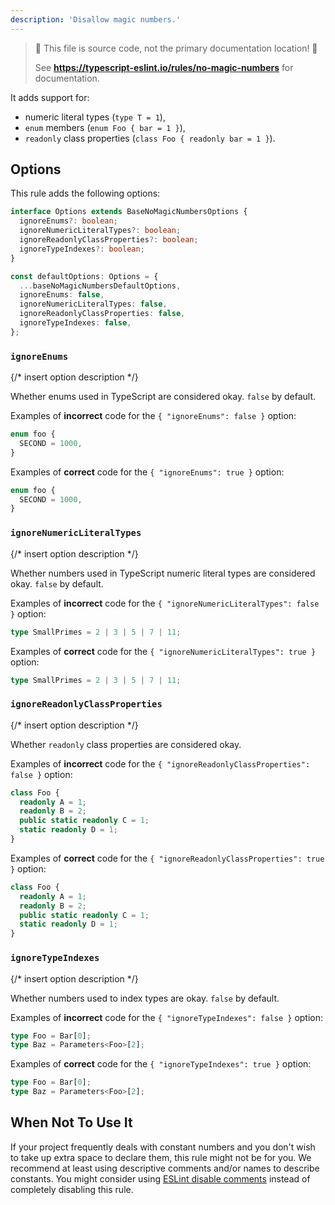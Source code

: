 ---
description: 'Disallow magic numbers.'
---


> 🛑 This file is source code, not the primary documentation location! 🛑
>
> See **https://typescript-eslint.io/rules/no-magic-numbers** for documentation.

It adds support for:

- numeric literal types (`type T = 1`),
- `enum` members (`enum Foo { bar = 1 }`),
- `readonly` class properties (`class Foo { readonly bar = 1 }`).

## Options

This rule adds the following options:

```ts
interface Options extends BaseNoMagicNumbersOptions {
  ignoreEnums?: boolean;
  ignoreNumericLiteralTypes?: boolean;
  ignoreReadonlyClassProperties?: boolean;
  ignoreTypeIndexes?: boolean;
}

const defaultOptions: Options = {
  ...baseNoMagicNumbersDefaultOptions,
  ignoreEnums: false,
  ignoreNumericLiteralTypes: false,
  ignoreReadonlyClassProperties: false,
  ignoreTypeIndexes: false,
};
```

### `ignoreEnums`

{/* insert option description */}

Whether enums used in TypeScript are considered okay. `false` by default.

Examples of **incorrect** code for the `{ "ignoreEnums": false }` option:

```ts option='{ "ignoreEnums": false }' showPlaygroundButton
enum foo {
  SECOND = 1000,
}
```

Examples of **correct** code for the `{ "ignoreEnums": true }` option:

```ts option='{ "ignoreEnums": true }' showPlaygroundButton
enum foo {
  SECOND = 1000,
}
```

### `ignoreNumericLiteralTypes`

{/* insert option description */}

Whether numbers used in TypeScript numeric literal types are considered okay. `false` by default.

Examples of **incorrect** code for the `{ "ignoreNumericLiteralTypes": false }` option:

```ts option='{ "ignoreNumericLiteralTypes": false }' showPlaygroundButton
type SmallPrimes = 2 | 3 | 5 | 7 | 11;
```

Examples of **correct** code for the `{ "ignoreNumericLiteralTypes": true }` option:

```ts option='{ "ignoreNumericLiteralTypes": true }' showPlaygroundButton
type SmallPrimes = 2 | 3 | 5 | 7 | 11;
```

### `ignoreReadonlyClassProperties`

{/* insert option description */}

Whether `readonly` class properties are considered okay.

Examples of **incorrect** code for the `{ "ignoreReadonlyClassProperties": false }` option:

```ts option='{ "ignoreReadonlyClassProperties": false }' showPlaygroundButton
class Foo {
  readonly A = 1;
  readonly B = 2;
  public static readonly C = 1;
  static readonly D = 1;
}
```

Examples of **correct** code for the `{ "ignoreReadonlyClassProperties": true }` option:

```ts option='{ "ignoreReadonlyClassProperties": true }' showPlaygroundButton
class Foo {
  readonly A = 1;
  readonly B = 2;
  public static readonly C = 1;
  static readonly D = 1;
}
```

### `ignoreTypeIndexes`

{/* insert option description */}

Whether numbers used to index types are okay. `false` by default.

Examples of **incorrect** code for the `{ "ignoreTypeIndexes": false }` option:

```ts option='{ "ignoreTypeIndexes": false }' showPlaygroundButton
type Foo = Bar[0];
type Baz = Parameters<Foo>[2];
```

Examples of **correct** code for the `{ "ignoreTypeIndexes": true }` option:

```ts option='{ "ignoreTypeIndexes": true }' showPlaygroundButton
type Foo = Bar[0];
type Baz = Parameters<Foo>[2];
```

## When Not To Use It

If your project frequently deals with constant numbers and you don't wish to take up extra space to declare them, this rule might not be for you.
We recommend at least using descriptive comments and/or names to describe constants.
You might consider using [ESLint disable comments](https://eslint.org/docs/latest/use/configure/rules#using-configuration-comments-1) instead of completely disabling this rule.
